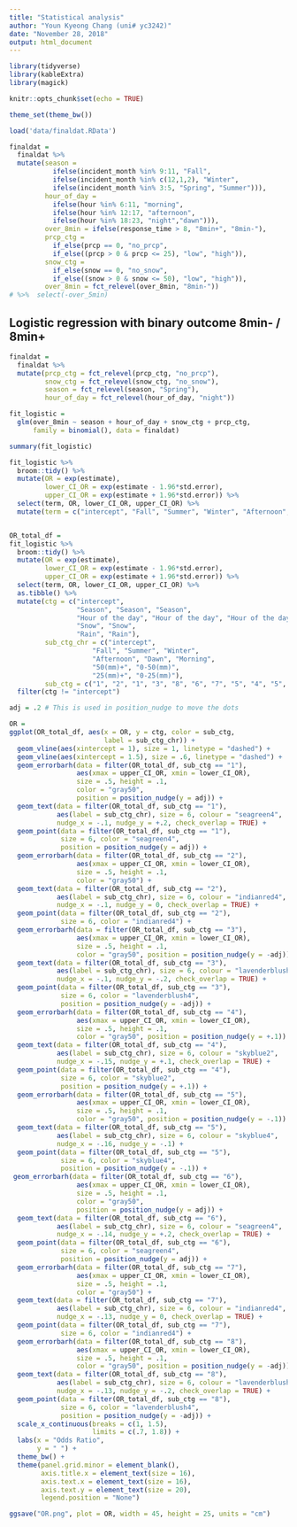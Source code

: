 ```yaml
---
title: "Statistical analysis"
author: "Youn Kyeong Chang (uni# yc3242)"
date: "November 28, 2018"
output: html_document
---
```


```r
library(tidyverse)
library(kableExtra)
library(magick)

knitr::opts_chunk$set(echo = TRUE)

theme_set(theme_bw())
```

```r
load('data/finaldat.RData')

finaldat = 
  finaldat %>%
  mutate(season = 
           ifelse(incident_month %in% 9:11, "Fall",
           ifelse(incident_month %in% c(12,1,2), "Winter",
           ifelse(incident_month %in% 3:5, "Spring", "Summer"))), 
         hour_of_day = 
           ifelse(hour %in% 6:11, "morning",
           ifelse(hour %in% 12:17, "afternoon",
           ifelse(hour %in% 18:23, "night","dawn"))), 
         over_8min = ifelse(response_time > 8, "8min+", "8min-"),
         prcp_ctg = 
           if_else(prcp == 0, "no_prcp",
           if_else((prcp > 0 & prcp <= 25), "low", "high")),
         snow_ctg = 
           if_else(snow == 0, "no_snow",
           if_else((snow > 0 & snow <= 50), "low", "high")),
         over_8min = fct_relevel(over_8min, "8min-")) 
# %>%  select(-over_5min)
```

## Logistic regression with binary outcome 8min- / 8min+
```r
finaldat = 
  finaldat %>% 
  mutate(prcp_ctg = fct_relevel(prcp_ctg, "no_prcp"),
         snow_ctg = fct_relevel(snow_ctg, "no_snow"),
         season = fct_relevel(season, "Spring"),
         hour_of_day = fct_relevel(hour_of_day, "night"))

fit_logistic =
  glm(over_8min ~ season + hour_of_day + snow_ctg + prcp_ctg, 
      family = binomial(), data = finaldat)

summary(fit_logistic)

fit_logistic %>% 
  broom::tidy() %>% 
  mutate(OR = exp(estimate),
         lower_CI_OR = exp(estimate - 1.96*std.error),
         upper_CI_OR = exp(estimate + 1.96*std.error)) %>% 
  select(term, OR, lower_CI_OR, upper_CI_OR) %>% 
  mutate(term = c("intercept", "Fall", "Summer", "Winter", "Afternoon", "Dawn", "Morning", "snow 50+", "snow 50-", "prcp 25+", "prcp 25-")) %>%   knitr::kable(digits = 3, "html") %>% kableExtra::kable_styling(bootstrap_options = c("striped", "hover"))


OR_total_df = 
fit_logistic %>% 
  broom::tidy() %>% 
  mutate(OR = exp(estimate),
         lower_CI_OR = exp(estimate - 1.96*std.error),
         upper_CI_OR = exp(estimate + 1.96*std.error)) %>% 
  select(term, OR, lower_CI_OR, upper_CI_OR) %>%
  as.tibble() %>% 
  mutate(ctg = c("intercept", 
                 "Season", "Season", "Season", 
                 "Hour of the day", "Hour of the day", "Hour of the day",
                 "Snow", "Snow",
                 "Rain", "Rain"),
         sub_ctg_chr = c("intercept",
                     "Fall", "Summer", "Winter",
                     "Afternoon", "Dawn", "Morning",
                     "50(mm)+", "0-50(mm)",
                     "25(mm)+", "0-25(mm)"),
         sub_ctg = c("1", "2", "1", "3", "8", "6", "7", "5", "4", "5", "4")) %>%   
  filter(ctg != "intercept")  

adj = .2 # This is used in position_nudge to move the dots

OR =
ggplot(OR_total_df, aes(x = OR, y = ctg, color = sub_ctg, 
                        label = sub_ctg_chr)) +
  geom_vline(aes(xintercept = 1), size = 1, linetype = "dashed") +
  geom_vline(aes(xintercept = 1.5), size = .6, linetype = "dashed") +
  geom_errorbarh(data = filter(OR_total_df, sub_ctg == "1"), 
                 aes(xmax = upper_CI_OR, xmin = lower_CI_OR), 
                 size = .5, height = .1, 
                 color = "gray50", 
                 position = position_nudge(y = adj)) +
  geom_text(data = filter(OR_total_df, sub_ctg == "1"),
            aes(label = sub_ctg_chr), size = 6, colour = "seagreen4", 
            nudge_x = -.1, nudge_y = +.2, check_overlap = TRUE) +
  geom_point(data = filter(OR_total_df, sub_ctg == "1"), 
             size = 6, color = "seagreen4",
             position = position_nudge(y = adj)) +
  geom_errorbarh(data = filter(OR_total_df, sub_ctg == "2"), 
                 aes(xmax = upper_CI_OR, xmin = lower_CI_OR), 
                 size = .5, height = .1, 
                 color = "gray50") +
  geom_text(data = filter(OR_total_df, sub_ctg == "2"),
            aes(label = sub_ctg_chr), size = 6, colour = "indianred4", 
            nudge_x = -.1, nudge_y = 0, check_overlap = TRUE) +
  geom_point(data = filter(OR_total_df, sub_ctg == "2"), 
             size = 6, color = "indianred4") +
  geom_errorbarh(data = filter(OR_total_df, sub_ctg == "3"), 
                 aes(xmax = upper_CI_OR, xmin = lower_CI_OR), 
                 size = .5, height = .1, 
                 color = "gray50", position = position_nudge(y = -adj)) +
  geom_text(data = filter(OR_total_df, sub_ctg == "3"),
            aes(label = sub_ctg_chr), size = 6, colour = "lavenderblush4", 
            nudge_x = -.1, nudge_y = -.2, check_overlap = TRUE) +  
  geom_point(data = filter(OR_total_df, sub_ctg == "3"), 
             size = 6, color = "lavenderblush4",
             position = position_nudge(y = -adj)) +
  geom_errorbarh(data = filter(OR_total_df, sub_ctg == "4"), 
                 aes(xmax = upper_CI_OR, xmin = lower_CI_OR), 
                 size = .5, height = .1, 
                 color = "gray50", position = position_nudge(y = +.1)) +
  geom_text(data = filter(OR_total_df, sub_ctg == "4"),
            aes(label = sub_ctg_chr), size = 6, colour = "skyblue2", 
            nudge_x = -.15, nudge_y = +.1, check_overlap = TRUE) +
  geom_point(data = filter(OR_total_df, sub_ctg == "4"), 
             size = 6, color = "skyblue2",
             position = position_nudge(y = +.1)) +
  geom_errorbarh(data = filter(OR_total_df, sub_ctg == "5"), 
                 aes(xmax = upper_CI_OR, xmin = lower_CI_OR), 
                 size = .5, height = .1, 
                 color = "gray50", position = position_nudge(y = -.1)) +
  geom_text(data = filter(OR_total_df, sub_ctg == "5"),
            aes(label = sub_ctg_chr), size = 6, colour = "skyblue4", 
            nudge_x = -.16, nudge_y = -.1) +
  geom_point(data = filter(OR_total_df, sub_ctg == "5"), 
             size = 6, color = "skyblue4", 
             position = position_nudge(y = -.1)) +
 geom_errorbarh(data = filter(OR_total_df, sub_ctg == "6"), 
                 aes(xmax = upper_CI_OR, xmin = lower_CI_OR), 
                 size = .5, height = .1, 
                 color = "gray50", 
                 position = position_nudge(y = adj)) +
  geom_text(data = filter(OR_total_df, sub_ctg == "6"),
            aes(label = sub_ctg_chr), size = 6, colour = "seagreen4", 
            nudge_x = -.14, nudge_y = +.2, check_overlap = TRUE) +
  geom_point(data = filter(OR_total_df, sub_ctg == "6"), 
             size = 6, color = "seagreen4",
             position = position_nudge(y = adj)) +
  geom_errorbarh(data = filter(OR_total_df, sub_ctg == "7"), 
                 aes(xmax = upper_CI_OR, xmin = lower_CI_OR), 
                 size = .5, height = .1, 
                 color = "gray50") +
  geom_text(data = filter(OR_total_df, sub_ctg == "7"),
            aes(label = sub_ctg_chr), size = 6, colour = "indianred4", 
            nudge_x = -.13, nudge_y = 0, check_overlap = TRUE) +
  geom_point(data = filter(OR_total_df, sub_ctg == "7"), 
             size = 6, color = "indianred4") +
  geom_errorbarh(data = filter(OR_total_df, sub_ctg == "8"), 
                 aes(xmax = upper_CI_OR, xmin = lower_CI_OR), 
                 size = .5, height = .1, 
                 color = "gray50", position = position_nudge(y = -adj)) +
  geom_text(data = filter(OR_total_df, sub_ctg == "8"),
            aes(label = sub_ctg_chr), size = 6, colour = "lavenderblush4", 
            nudge_x = -.13, nudge_y = -.2, check_overlap = TRUE) +  
  geom_point(data = filter(OR_total_df, sub_ctg == "8"), 
             size = 6, color = "lavenderblush4",
             position = position_nudge(y = -adj)) +
  scale_x_continuous(breaks = c(1, 1.5),
                     limits = c(.7, 1.8)) +
  labs(x = "Odds Ratio",
       y = " ") +
  theme_bw() +
  theme(panel.grid.minor = element_blank(),
        axis.title.x = element_text(size = 16),
        axis.text.x = element_text(size = 16),
        axis.text.y = element_text(size = 20),
        legend.position = "None") 

ggsave("OR.png", plot = OR, width = 45, height = 25, units = "cm")
```